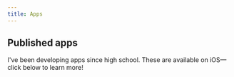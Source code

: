 ```yaml
---
title: Apps
---
```



## Published apps

I've been developing apps since high school. These are available on iOS&mdash;click below to learn more!

<ShowcaseGrid>
  <Showcase
    title="Copy Better"
    description="A convenient clipboard extension app for storing and organizing clips to paste anywhere, with 14,000+ downloads on the App Store! Built with Swift and Xcode."
    link="/apps/copy-better"
    thumbnail={{
      source: "/images/copy-better/thumbnail.png",
      width: 1067,
      height: 600,
    }}
  />
  <Showcase
    title="Snake, Cubed"
    description="A three-dimensional, augmented-reality version of the classic snake game. Built with Unity and C#."
    link="/apps/snake-cubed"
    thumbnail={{
      source: "/images/snake-cubed/thumbnail.png",
      width: 1067,
      height: 600,
    }}
  />
  <Showcase
    title="HarvestHaul"
    description="A platform to make local farmers' markets more accessible via online orders and loyalty programs. Built with React Native and AWS."
    link="/apps/harvesthaul"
    thumbnail={{
      source: "/images/harvesthaul/thumbnail.png",
      width: 1067,
      height: 600,
    }}
  />
  <Showcase
    title="Math Keeper"
    description="A customizable math formula reference app for students and anyone else. Built with Xcode and Objective-C."
    link="/apps/math-keeper"
    thumbnail={{
      source: "/images/math-keeper/thumbnail.png",
      width: 1067,
      height: 600,
    }}
  />
</ShowcaseGrid>
